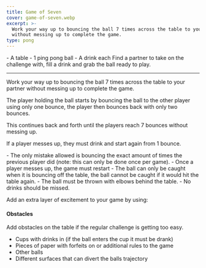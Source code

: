 ```yaml
---
title: Game of Seven
cover: game-of-seven.webp
excerpt: >-
  Work your way up to bouncing the ball 7 times across the table to your partner
  without messing up to complete the game.
type: pong
---
```


<GameHero
  cover="/BeerGoggleGames/images/game-of-seven.webp"
  alt="Game of Seven"
/>

<GameSection title="Equipment" icon="/BeerGoggleGames/images/liquor.webp">
-   A table
-   1 ping pong ball
-   A drink each
</GameSection>

<GameSection title="Setup" icon="/BeerGoggleGames/images/settings.webp">
Find a partner to take on the challenge with, fill a drink and grab the ball ready to play.

* * *
</GameSection>

<GameSection title="Aim of the Game" icon="/BeerGoggleGames/images/target.webp">
<p>Work your way up to bouncing the ball 7 times across the table to your partner without messing up to complete the game.</p>
</GameSection>

<GameSection title="How to Play" icon="/BeerGoggleGames/images/question.webp">
The player holding the ball starts by bouncing the ball to the other player using only one bounce, the player then bounces back with only two bounces.

This continues back and forth until the players reach 7 bounces without messing up.

If a player messes up, they must drink and start again from 1 bounce.
</GameSection>

<GameSection title="Rules" icon="/BeerGoggleGames/images/rules.webp">
-   The only mistake allowed is bouncing the exact amount of times the previous player did (note: this can only be done once per game).
-   Once a player messes up, the game must restart
-   The ball can only be caught when it is bouncing off the table, the ball cannot be caught if it would hit the table again.
-   The ball must be thrown with elbows behind the table.
-   No drinks should be missed.
</GameSection>

<GameSection title="Special Edition" icon="/BeerGoggleGames/images/special.webp">

<p>Add an extra layer of excitement to your game by using:</p>

<h4>Obstacles</h4>

Add obstacles on the table if the regular challenge is getting too easy.

-   Cups with drinks in (if the ball enters the cup it must be drank)
-   Pieces of paper with forfeits on or additional rules to the game
-   Other balls
-   Different surfaces that can divert the balls trajectory
</GameSection>

<ShareButtons title="Game of Seven" />

<FeedbackCard>
</FeedbackCard>
